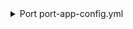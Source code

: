 <details>

<summary> Port port-app-config.yml </summary>

```yaml showLineNumbers
resources:
  - kind: repository
    selector:
      query: "true" # JQ boolean query. If evaluated to false - skip syncing the object.
    port:
      entity:
        mappings:
          identifier: ".name" # The Entity identifier will be the repository name.
          title: ".name"
          blueprint: '"githubRepository"'
          properties:
            readme: file://README.md # fetching the README.md file that is within the root folder of the repository and ingesting its contents as a markdown property
            url: .html_url
            defaultBranch: .default_branch
  - kind: pull-request
    selector:
      query: "true" # JQ boolean query. If evaluated to false - skip syncing the object.
    port:
      entity:
        mappings:
          identifier: ".head.repo.name + (.id|tostring)" # The Entity identifier will be the repository name + the pull request ID.
          title: ".title"
          blueprint: '"githubPullRequest"'
          properties:
            creator: ".user.login"
            assignees: "[.assignees[].login]"
            reviewers: "[.requested_reviewers[].login]"
            status: ".status" # merged, closed, opened
            closedAt: ".closed_at"
            updatedAt: ".updated_at"
            mergedAt: ".merged_at"
            createdAt: ".created_at"
            prNumber: ".number"
            link: ".html_url"
            leadTimeHours: >-
                (.created_at as $createdAt | .merged_at as $mergedAt |
                ($createdAt | sub("\\..*Z$"; "Z") | strptime("%Y-%m-%dT%H:%M:%SZ") | mktime) as $createdTimestamp |
                ($mergedAt | if . == null then null else sub("\\..*Z$"; "Z") |
                strptime("%Y-%m-%dT%H:%M:%SZ") | mktime end) as $mergedTimestamp |
                if $mergedTimestamp == null then null else
                (((($mergedTimestamp - $createdTimestamp) / 3600) * 100 | floor) / 100) end)

          relations:
            repository: .head.repo.name
```

</details>
